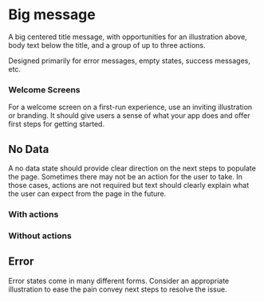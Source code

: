 
<Meta title="Blocks/Big message" component={BigMessage} />

# Big message

A big centered title message, with opportunities for an illustration above, body text below the title, and a group of up to three actions.

Designed primarily for error messages, empty states, success messages, etc.

### Welcome Screens

For a welcome screen on a first-run experience, use an inviting illustration or branding. It should give users a sense of what your app does and offer first steps for getting started.

<Canvas>
  <Story name="Welcome variation 1">
    <FluentPatternsProvider>
      <BigMessage
        illustration="hello"
        title={[{ text: 'Welcome to Contoso! Your opinion counts.' }]}
        description={[
          { text: 'Contoso is your tool to create, take, and manage polls.' },
        ]}
        actions={{
          primary: { actionId: 'a1', label: 'Sign in' },
          secondary: { actionId: 'a2', label: 'Sign up' },
          tertiary: { actionId: 'a3', label: 'Learn more about Contoso' },
        }}
      />
    </FluentPatternsProvider>
  </Story>
</Canvas>

<Canvas>
  <Story name="Welcome variation 2">
    <FluentPatternsProvider>
      <BigMessage
        illustration="hello"
        title={[{ text: 'Welcome to your workspace, Daniela' }]}
        description={[
          {
            text: 'Access all your boards for photos, files, and tasks from a single place.',
          },
        ]}
        actions={{
          primary: {
            actionId: 'a1',
            label: 'Create a board',
            icon: 'add',
          },
          secondary: {
            actionId: 'a2',
            label: 'Find an existing board',
            icon: 'search',
          },
        }}
      />
    </FluentPatternsProvider>
  </Story>
</Canvas>

## No Data

A no data state should provide clear direction on the next steps to populate the page. Sometimes there may not be an action for the user to take. In those cases, actions are not required but text should clearly explain what the user can expect from the page in the future.

### With actions

<Canvas>
  <Story name="Empty with Actions">
    <FluentPatternsProvider>
      <BigMessage
        illustration="empty"
        actions={{
          primary: {
            actionId: 'a1',
            label: 'Create a task',
            icon: 'add',
          },
          secondary: {
            actionId: 'a2',
            label: 'Find an existing task',
            icon: 'search',
          },
        }}
      />
    </FluentPatternsProvider>
  </Story>
</Canvas>

### Without actions

<Canvas>
  <Story name="Empty">
    <FluentPatternsProvider>
      <BigMessage
        illustration="empty"
        title={[{ text: "Once you're assigned a task, you'll find it here" }]}
        description={[{ text: 'Until then, enjoy your time off.' }]}
      />
    </FluentPatternsProvider>
  </Story>
</Canvas>

## Error

Error states come in many different forms. Consider an appropriate illustration to ease the pain convey next steps to resolve the issue.

<Canvas>
  <Story name="Error">
    <FluentPatternsProvider>
      <BigMessage
        illustration="error"
        title={[{ text: 'Something went wrong' }]}
      />
    </FluentPatternsProvider>
  </Story>
</Canvas>

<Canvas>
  <Story name="Error without illustration">
    <FluentPatternsProvider>
      <BigMessage
        title={[{ text: 'Something went wrong' }]}
        description={[
          {
            text: 'Try searching with common words or checking for spelling errors.',
          },
        ]}
      />
    </FluentPatternsProvider>
  </Story>
</Canvas>
